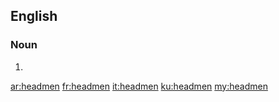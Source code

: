{{also|head men}}
==English==

===Noun===
{{head|en|noun plural form}}

# {{plural of|headman|lang=en}}

[[ar:headmen]]
[[fr:headmen]]
[[it:headmen]]
[[ku:headmen]]
[[my:headmen]]